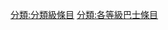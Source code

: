 {{Wikipedia category}}
{{Articles by Quality|topic=巴士|project=巴士}}

[[分類:分類級條目|分類:分類級條目]]
[[分類:各等級巴士條目|分類:各等級巴士條目]]